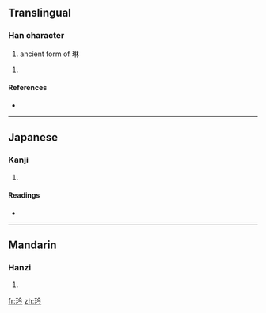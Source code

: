 ==Translingual==

===Han character===
{{Han char|rn=96|rad=玉|as=04|sn=8|four=|canj=一土人戈弓 (MGOIN), X一土人戈 (XMGOI)}}

# ancient form of 琳

# {{defn|Han|sort=玉04}}

====References====
* {{Han ref|kx=0728.160|dkj=20873|dj=1140.150|hdz=21104.110|uh=73AA|ud=29610}}

----

==Japanese==

===Kanji===
{{ja-kanji|grade=|rs=玉04}}

# {{defn|Japanese}}

====Readings====
* {{ja-readings|on=[[かん]] (kan), [[けん]] (ken), [[げん]] (gen), [[ぎん]] (gin), [[ごん]] (gon), [[りん]] (rin)|kun=}}

----

==Mandarin==

===Hanzi===
{{cmn-hanzi|pin=[[jiān]] ([[jian1]]), [[pián]] ([[pian2]]), [[pín]] ([[pin2]]), [[yín]] ([[yin2]]), [[qián]] ([[qian2]]), [[lín]] ([[lin2]])|wg=chien<sup>1</sup>, p'ien<sup>2</sup>, p'in<sup>2</sup>, yin<sup>2</sup>, ch'ien<sup>2</sup>, lin<sup>2</sup>}}

# {{defn|Mandarin}}

[[fr:玪]]
[[zh:玪]]